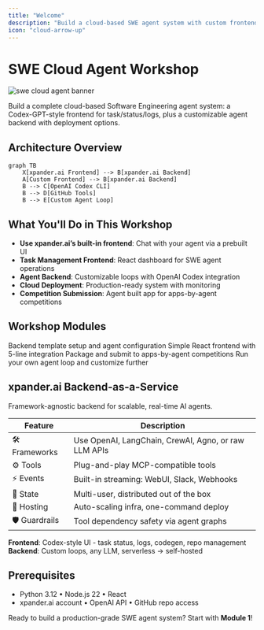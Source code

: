 ```yaml
---
title: "Welcome"
description: "Build a cloud-based SWE agent system with custom frontend and backend deployment"
icon: "cloud-arrow-up"
---
```


# SWE Cloud Agent Workshop

![swe cloud agent banner](/images/workshops/Github.png)

Build a complete cloud-based Software Engineering agent system: a Codex-GPT-style frontend for task/status/logs, plus a customizable agent backend with deployment options.

## Architecture Overview

```mermaid
graph TB
    X[xpander.ai Frontend] --> B[xpander.ai Backend]
    A[Custom Frontend] --> B[xpander.ai Backend]
    B --> C[OpenAI Codex CLI]
    B --> D[GitHub Tools]
    B --> E[Custom Agent Loop]
```

## What You'll Do in This Workshop

* **Use xpander.ai’s built-in frontend**: Chat with your agent via a prebuilt UI
* **Task Management Frontend**: React dashboard for SWE agent operations
* **Agent Backend**: Customizable loops with OpenAI Codex integration
* **Cloud Deployment**: Production-ready system with monitoring
* **Competition Submission**: Agent built app for apps-by-agent competitions

## Workshop Modules

<CardGroup cols={2}>
  <Card title="1. Architecture & Backend Setup" icon="server" href="/workshops/swe-cloud-agent-workshop/01-intro-cloud-swe-agents" color="#4A2C99">
    Backend template setup and agent configuration
  </Card>

  <Card title="2. Frontend Build & Testing" icon="desktop" href="/workshops/swe-cloud-agent-workshop/02-load-backend-template" color="#753CFF">
    Simple React frontend with 5-line integration
  </Card>

  <Card title="3. Competition Submission" icon="trophy" href="/workshops/swe-cloud-agent-workshop/03-submit-competition" color="#9B70FF">
    Package and submit to apps-by-agent competitions
  </Card>

  <Card title="4. Advanced Customization (Optional)" icon="gear" href="/workshops/swe-cloud-agent-workshop/04-advanced-customization" color="#6B46C1">
    Run your own agent loop and customize further
  </Card>
</CardGroup>

## xpander.ai Backend-as-a-Service

Framework-agnostic backend for scalable, real-time AI agents.

| Feature        | Description                                          |
| -------------- | ---------------------------------------------------- |
| 🛠️ Frameworks | Use OpenAI, LangChain, CrewAI, Agno, or raw LLM APIs |
| ⚙️ Tools       | Plug-and-play MCP-compatible tools                   |
| ⚡ Events       | Built-in streaming: WebUI, Slack, Webhooks           |
| 💾 State       | Multi-user, distributed out of the box               |
| 🚀 Hosting     | Auto-scaling infra, one-command deploy               |
| 🛡️ Guardrails | Tool dependency safety via agent graphs              |

**Frontend**: Codex-style UI - task status, logs, codegen, repo management
**Backend**: Custom loops, any LLM, serverless → self-hosted

## Prerequisites

* Python 3.12 • Node.js 22 • React
* xpander.ai account • OpenAI API • GitHub repo access

Ready to build a production-grade SWE agent system? Start with **Module 1**!
